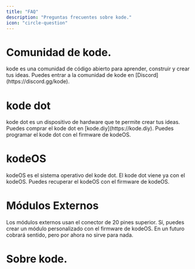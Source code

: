 ```yaml
---
title: "FAQ"
description: "Preguntas frecuentes sobre kode."
icon: "circle-question"
---
```


# Comunidad de kode.
<AccordionGroup>
  <Accordion title="¿Qué es kode?">
    kode es una comunidad de código abierto para aprender, construir y crear tus ideas.
  </Accordion>

  <Accordion title="¿Dónde puedo entrar a la comunidad?">
    Puedes entrar a la comunidad de kode en [Discord](https://discord.gg/kode).
  </Accordion>
</AccordionGroup>

# kode dot
<AccordionGroup>
  <Accordion title="¿Qué es kode dot?">
    kode dot es un dispositivo de hardware que te permite crear tus ideas.
  </Accordion>

  <Accordion title="¿Dónde puedo comprar el kode dot?">
  Puedes comprar el kode dot en [kode.diy](https://kode.diy).
  </Accordion>

  <Accordion title="¿Cómo puedo programar el kode dot?">
    Puedes programar el kode dot con el firmware de kodeOS.
  </Accordion>
</AccordionGroup>

# kodeOS
<AccordionGroup>
  <Accordion title="¿Qué es kodeOS?">
    kodeOS es el sistema operativo del kode dot.
  </Accordion>
  
  <Accordion title="¿El kode dot viene ya con el kodeOS?">
  El kode dot viene ya con el kodeOS.
  </Accordion>

  <Accordion title="Si borro sin querer el kodeOS, ¿cómo puedo recuperarlo?">
    Puedes recuperar el kodeOS con el firmware de kodeOS.
  </Accordion>
</AccordionGroup>

# Módulos Externos
<AccordionGroup>
  <Accordion title="¿Qué conector usan los módulos externos?">
    Los módulos externos usan el conector de 20 pines superior.
  </Accordion>
  
  <Accordion title="¿Puedo crear un módulo personalizado?">
  Sí, puedes crear un módulo personalizado con el firmware de kodeOS.
  </Accordion>

  <Accordion title="¿Para qué sirve el conector trasero?">
    En un futuro cobrará sentido, pero por ahora no sirve para nada.
  </Accordion>
</AccordionGroup>

# Sobre kode.
